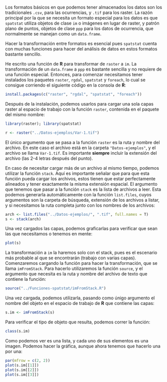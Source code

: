 Los formatos básicos en que podemos tener almacenados los datos son los tradicionales `.csv`, para las ocurrencias, y `.tif` para los raster. La razón principal por la que se necesita un formato especial para los datos es que `spatstat` utiliza objetos de clase `im` o imágenes en lugar de raster, y patrón plano de puntos, objetos de clase `ppp` para los datos de ocurrencia, que normalmente se manejan como un `data.frame`.

Hacer la transformación entre formatos es esencial pues `spatstat` cuenta con muchas funciones para hacer del análisis de datos en estos formatos bastante sencillo. 

He escrito una función de **R** para transformar de `raster` a `im`. La transformación de un `data.frame` a `ppp` es bastante sencilla y no requiere de una función especial. Entonces, para comenzar necesitamos tener instalados los paquetes `raster`, `rgdal`, `spatstat` y `foreach`, lo cual se consigue corriendo el siguiente código en la consola de **R**:

```r
install.packages(c("raster", "rgdal", "spatstat", "foreach"))
```

Después de la instalación, podemos usarlos para cargar una sola capas raster al espacio de trabajo con la función `raster`, contenida en el paquete del mismo nombre:

```r
library(raster); library(spatstat)

r <- raster("../Datos-ejemplos/Var-1.tif")
```

El único argumento que se pasa a la función `raster` es la ruta y nombre del archivo. En este caso el archivo está en la carpeta `"Datos-ejemplos"`, y el archivo se llama `Var-1.tif`. Es importante **siempre** incluir la extensión del archivo (las 2-4 letras después del punto).

En caso de necesitar cargar más de un archivo al mismo tiempo, podemos utilizar la función `stack`. Aquí es importante señalar que para que esta función pueda cargar los archivos, estos tienen que estar perfectamente alineados y tener exactamente la misma extensión espacial. El argumento que tenemos que pasar a la función `stack` es la lista de archivos a leer. Esta podemos generarla automáticamente con la función `list.files`, cuyos argumentos son la carpeta de búsqueda, extensión de los archivos a listar, y si necesitamos la ruta completa junto con los nombres de los archivos:

```r
arch <- list.files("../Datos-ejemplos/", ".tif", full.names = T)
s <- stack(arch)
```

Una vez cargados las capas, podemos graficarlas para verificar que sean las que necesitamos o tenemos en mente:

```r
plot(s)
```

La transformación a `im` la haremos solo con el stack, pues es el escenario más probable al que se encontrarán (trabajo con varias capas). Comenzaremos cargando la función para hacer la transformación, que se llama `imFromStack`. Para hacerlo utilizaremos la función `source`, y el argumento que necesita es la ruta y nombre del archivo de texto que contiene la función:

```r
source("../Funciones-spatstat/imFromStack.R")
```

Una vez cargada, podemos utilizarla, pasando como únigo argumento el nombre del objeto en el espacio de trabajo de **R** que contiene las capas:

```r
s.im <- imFromStack(s)
```

Para verificar el tipo de objeto que resulta, podemos correr la función:

```r
class(s.im)
```

Como podemos ver es una lista, y cada uno de sus elementos es una imagen. Podemos hacer la gráfica, aunque ahora tenemos que hacerlo una por una:

```r
par(mfrow = c(2, 2))
plot(s.im[[1]])
plot(s.im[[2]])
plot(s.im[[3]])
```

